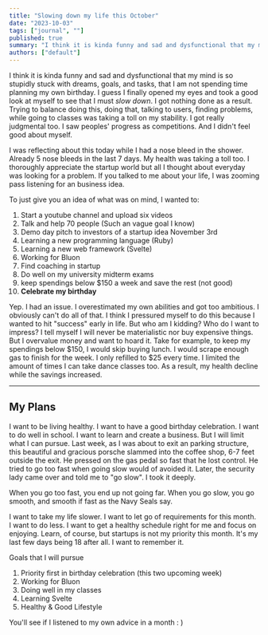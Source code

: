 ```yaml
---
title: "Slowing down my life this October"
date: "2023-10-03"
tags: ["journal", ""]
published: true
summary: "I think it is kinda funny and sad and dysfunctional that my mind is so stupidly stuck with dreams, goals, and tasks, that I am not spending time planning my own birthday."
authors: ["default"]
---
```


I think it is kinda funny and sad and dysfunctional that my mind is so stupidly stuck with dreams, goals, and tasks, that I am not spending time planning my own birthday. I guess I finally opened my eyes and took a good look at myself to see that I must _slow down_. I got nothing done as a result. Trying to balance doing this, doing that, talking to users, finding problems, while going to classes was taking a toll on my stability. I got really judgmental too. I saw peoples' progress as competitions. And I didn't feel good about myself.

I was reflecting about this today while I had a nose bleed in the shower. Already 5 nose bleeds in the last 7 days. My health was taking a toll too. I thoroughly appreciate the startup world but all I thought about everyday was looking for a problem. If you talked to me about your life, I was zooming pass listening for an business idea.

To just give you an idea of what was on mind, I wanted to:

1. Start a youtube channel and upload six videos
2. Talk and help 70 people (Such an vague goal I know)
3. Demo day pitch to investors of a startup idea November 3rd
4. Learning a new programming language (Ruby)
5. Learning a new web framework (Svelte)
6. Working for Bluon
7. Find coaching in startup
8. Do well on my university midterm exams
9. keep spendings below $150 a week and save the rest (not good)
10. **Celebrate my birthday**

Yep. I had an issue. I overestimated my own abilities and got too ambitious. I obviously can't do all of that. I think I pressured myself to do this because I wanted to hit "success" early in life. But who am I kidding? Who do I want to impress? I tell myself I will never be materialistic nor buy expensive things. But I overvalue money and want to hoard it. Take for example, to keep my spendings below \$150, I would skip buying lunch. I would scrape enough gas to finish for the week. I only refilled to $25 every time. I limited the amount of times I can take dance classes too. As a result, my health decline while the savings increased.

---

## My Plans

I want to be living healthy. I want to have a good birthday celebration. I want to do well in school. I want to learn and create a business. But I will limit what I can pursue. Last week, as I was about to exit an parking structure, this beautiful and gracious porsche slammed into the coffee shop, 6-7 feet outside the exit. He pressed on the gas pedal so fast that he lost control. He tried to go too fast when going slow would of avoided it. Later, the security lady came over and told me to "go slow". I took it deeply.

When you go too fast, you end up not going far. When you go slow, you go smooth, and smooth if fast as the Navy Seals say.

I want to take my life slower. I want to let go of requirements for this month. I want to do less. I want to get a healthy schedule right for me and focus on enjoying. Learn, of course, but startups is not my priority this month. It's my last few days being 18 after all. I want to remember it.

Goals that I will pursue

1. Priority first in birthday celebration (this two upcoming week)
2. Working for Bluon
3. Doing well in my classes
4. Learning Svelte
5. Healthy & Good Lifestyle

You'll see if I listened to my own advice in a month : )
